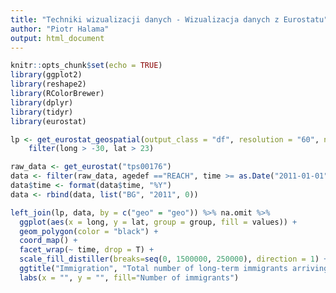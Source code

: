 ```yaml
---
title: "Techniki wizualizacji danych - Wizualizacja danych z Eurostatu"
author: "Piotr Halama"
output: html_document
---
```


```r
knitr::opts_chunk$set(echo = TRUE)
library(ggplot2)
library(reshape2)
library(RColorBrewer)
library(dplyr)
library(tidyr)
library(eurostat)
```


```r
lp <- get_eurostat_geospatial(output_class = "df", resolution = "60", nuts_level = "0") %>%
    filter(long > -30, lat > 23)

raw_data <- get_eurostat("tps00176")
data <- filter(raw_data, agedef =="REACH", time >= as.Date("2011-01-01")) %>% select(geo, time, values)
data$time <- format(data$time, "%Y")
data <- rbind(data, list("BG", "2011", 0))

left_join(lp, data, by = c("geo" = "geo")) %>% na.omit %>%
  ggplot(aes(x = long, y = lat, group = group, fill = values)) + 
  geom_polygon(color = "black") +
  coord_map() +
  facet_wrap(~ time, drop = T) +
  scale_fill_distiller(breaks=seq(0, 1500000, 250000), direction = 1) +
  ggtitle("Immigration", "Total number of long-term immigrants arriving into the country during the year") +
  labs(x = "", y = "", fill="Number of immigrants")
```



